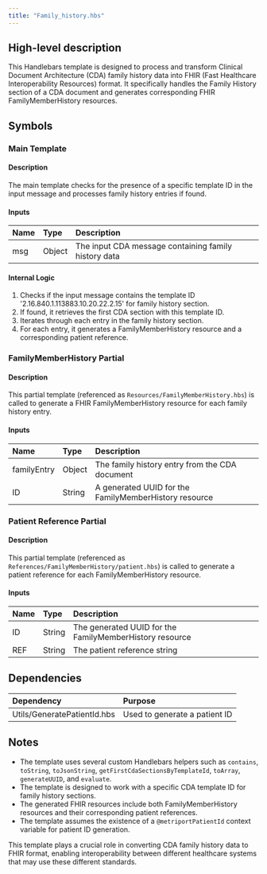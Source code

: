 ```yaml
---
title: "Family_history.hbs"
---
```


## High-level description
This Handlebars template is designed to process and transform Clinical Document Architecture (CDA) family history data into FHIR (Fast Healthcare Interoperability Resources) format. It specifically handles the Family History section of a CDA document and generates corresponding FHIR FamilyMemberHistory resources.

## Symbols

### Main Template
#### Description
The main template checks for the presence of a specific template ID in the input message and processes family history entries if found.

#### Inputs
| Name | Type | Description |
|:-----|:-----|:------------|
| msg | Object | The input CDA message containing family history data |

#### Internal Logic
1. Checks if the input message contains the template ID '2.16.840.1.113883.10.20.22.2.15' for family history section.
2. If found, it retrieves the first CDA section with this template ID.
3. Iterates through each entry in the family history section.
4. For each entry, it generates a FamilyMemberHistory resource and a corresponding patient reference.

### FamilyMemberHistory Partial
#### Description
This partial template (referenced as `Resources/FamilyMemberHistory.hbs`) is called to generate a FHIR FamilyMemberHistory resource for each family history entry.

#### Inputs
| Name | Type | Description |
|:-----|:-----|:------------|
| familyEntry | Object | The family history entry from the CDA document |
| ID | String | A generated UUID for the FamilyMemberHistory resource |

### Patient Reference Partial
#### Description
This partial template (referenced as `References/FamilyMemberHistory/patient.hbs`) is called to generate a patient reference for each FamilyMemberHistory resource.

#### Inputs
| Name | Type | Description |
|:-----|:-----|:------------|
| ID | String | The generated UUID for the FamilyMemberHistory resource |
| REF | String | The patient reference string |

## Dependencies
| Dependency | Purpose |
|:-----------|:--------|
| Utils/GeneratePatientId.hbs | Used to generate a patient ID |

## Notes
- The template uses several custom Handlebars helpers such as `contains`, `toString`, `toJsonString`, `getFirstCdaSectionsByTemplateId`, `toArray`, `generateUUID`, and `evaluate`.
- The template is designed to work with a specific CDA template ID for family history sections.
- The generated FHIR resources include both FamilyMemberHistory resources and their corresponding patient references.
- The template assumes the existence of a `@metriportPatientId` context variable for patient ID generation.

This template plays a crucial role in converting CDA family history data to FHIR format, enabling interoperability between different healthcare systems that may use these different standards.